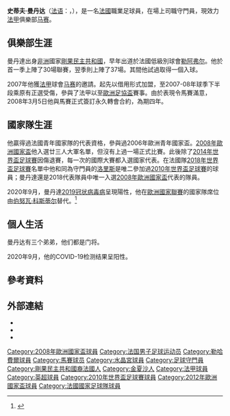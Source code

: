 {{noteta
|G1=uefa
|G2=football
|G3=法甲
|T=zh-hans:史蒂夫·曼丹达;zh-hk:史提夫·文丹達;zh-tw:史蒂夫·曼丹達;
|1=zh-hans:史蒂夫;zh-hk:史提夫;zh-tw:史蒂夫;
|2=zh-hans:曼丹达;zh-hk:文丹達;zh-tw:曼丹達;
|3 = zh-cn:扎伊尔; zh-tw:薩伊; zh-hk:扎伊爾;
}}
{{Infobox football biography
| name        = 史蒂夫·曼丹達<br>''Steve Mandanda''
| image       = Steve_Mandanda_2018.jpg
| image_size  = 
| fullname    = Steve Mandanda Mpidi
| birth_date  = {{birth date and age|1985|3|28|df=y}}
| birth_place = [[薩伊|薩伊]][[金沙萨|金沙萨]]
| height      = {{convert|1.85|m|ftin|abbr=on}}
| nickname = 
| currentclub = [[马赛奥林匹克|马赛]]
| clubnumber = 30
| position = [[守門員|守門員]]
| youthyears1 = 2001–2005 | youthclubs1 = [[勒阿弗尔竞技俱乐部|勒阿弗尔]]
| years1 = 2005–2008 | clubs1 = [[勒阿弗尔竞技俱乐部|勒阿弗尔]] | caps1 = 67 | goals1 = 0
| years2 = 2007–2008 | clubs2 = → [[马赛奥林匹克|马赛]] | caps2 = 34 | goals2 = 0
| years3 = 2008–2016 | clubs3 = [[马赛奥林匹克|马赛]] | caps3 = 300 | goals3 = 0
| years4 = 2016–2017 | clubs4 = [[水晶宮足球會|水晶宮]] | caps4 = 9 | goals4 = 0
| years5 = 2017–     | clubs5 = [[马赛奥林匹克|马赛]] | caps5 = 126 | goals5 = 0
| nationalyears1 = 2003–2006 | nationalteam1 = [[法國21歲以下國家足球隊|法國U21]]
| nationalcaps1 = 17 | nationalgoals1 = 0
| nationalyears2 = 2008 | nationalteam2 = [[France_B_national_football_team|法國B隊]]
| nationalcaps2 = 2 | nationalgoals2 = 0
| nationalyears3 = 2008– | nationalteam3 = [[法国国家足球队|法国]]
| nationalcaps3 = 34 | nationalgoals3 = 0
| medaltemplates = 
{{Medal|Sport|男子[[足球|足球]]}}
{{Medal|Country|{{fb|FRA}}}}
{{Medal|Comp|[[國際足協世界盃|國際足協世界盃]]}}
{{Medal|W|[[2018年國際足協世界盃|2018 俄羅斯]]|}}
{{Medal|Comp|[[欧洲足球锦标赛|欧洲足球锦标赛]]}}
{{Medal|RU|[[2016年歐洲足球錦標賽|2016 法國]]|}}
| pcupdate = 2021年5月23日 
| ntupdate = 2020年10月11日 
}}

'''史蒂夫·曼丹达'''（[[法语|法语]]：'''{{lang|fr|Steve Mandanda}}'''，{{bd|1985年|3月28日|catidx=Mandanda, Steve}}），是一名[[法國|法國]]職業足球員，在場上司職守門員，現效力[[法国足球甲级联赛|法甲]]俱樂部[[马赛奥林匹克|马赛]]。

==俱樂部生涯==
曼丹達出身[[非洲|非洲]]國家[[剛果民主共和國|剛果民主共和國]]，早年出道於法國低級別球會[[勒阿弗尔竞技俱乐部|勒阿弗尔]]。他於首一季上陣了30場聯賽，翌季則上陣了37場。其間他試過取得一個入球。

2007年他獲[[法甲|法甲]]球會[[马赛奥林匹克|马赛]]的邀請。起先以借用形式加盟，至2007-08年球季下半段乘原有正選受傷，參與了法甲以至[[歐洲足協盃|歐洲足協盃]]賽事。由於表現令馬賽滿意，2008年3月5日他與馬賽正式簽訂永久轉會合約，為期四年。

==國家隊生涯==
他贏得過法國青年國家隊的代表資格，參與過2006年歐洲青年國家盃。[[2008年歐洲國家盃|2008年歐洲國家盃]]他入選廿三人大軍名單，但沒有上過一場正式比賽。此後除了[[2014年世界盃足球賽|2014年世界盃足球賽]]因傷退賽，每一次的國際大賽都入選國家代表。在法國隊[[2018年世界盃足球賽|2018年世界盃足球賽]]名單中他和同為守門員的[[雨果·洛里斯|洛里斯]]是唯二參加過[[2010年世界盃足球賽|2010年世界盃足球賽]]的球員；曼丹達還是2018代表隊員中唯一入選[[2008年歐洲國家盃|2008年歐洲國家盃]]代表的隊員。

2020年9月，曼丹達[[2019冠状病毒病|2019冠状病毒病]]呈現陽性，他在[[2020–21年歐洲國家聯賽A|歐洲國家聯賽]]的國家隊席位由[[伯努瓦·科斯蒂尔|伯努瓦·科斯蒂尔]]替代。<ref>{{Cite web |url=https://www.francefootball.fr/news/Equipe-de-france-apres-le-forfait-de-steve-mandanda-didier-deschamps-a-decide-de-rappeler-benoit-costil/1168592 |title=Equipe de France : Après le forfait de Steve Mandanda, Didier Deschamps a décidé de rappeler Benoît Costil |access-date=2020-09-06 |archive-date=2021-03-04 |archive-url=https://web.archive.org/web/20210304224736/https://www.francefootball.fr/news/Equipe-de-france-apres-le-forfait-de-steve-mandanda-didier-deschamps-a-decide-de-rappeler-benoit-costil/1168592 |dead-url=no }}</ref>

== 個人生活 ==
曼丹达有三个弟弟，他们都是门将。

2020年9月，他的COVID-19检测结果呈阳性。

== 參考資料 ==
{{reflist}}

== 外部連結 ==
{{commons category}}
*{{Soccerway}}
*{{FIFA player}}
*{{NFT player}}

{{马赛球员名单}}
{{Navboxes colour
|title= 法国隊參賽名單
|bg= #0055A4
|fg= #FFFFFF
|bordercolor=#EF4135
|list1=
{{2008年欧洲足球锦标赛法国参赛名单}}
{{2010年世界杯足球赛法国参赛名单}}
{{2012年欧洲足球锦标赛法国参赛名单}}
{{2016年歐洲國家盃法國參賽名單}}
{{2018年世界盃足球賽法國參賽名單}}
{{2020年欧洲足球锦标赛法国参赛名单}}
}}

{{DEFAULTSORT:Mandanda, Steve}}
[[Category:2008年歐洲國家盃球員|Category:2008年歐洲國家盃球員]]
[[Category:法国男子足球运动员|Category:法国男子足球运动员]]
[[Category:勒哈費爾球員|Category:勒哈費爾球員]]
[[Category:馬賽球员|Category:馬賽球员]]
[[Category:水晶宮球員|Category:水晶宮球員]]
[[Category:足球守門員|Category:足球守門員]]
[[Category:剛果民主共和國裔法國人|Category:剛果民主共和國裔法國人]]
[[Category:金夏沙人|Category:金夏沙人]]
[[Category:法甲球員|Category:法甲球員]]
[[Category:英超球員|Category:英超球員]]
[[Category:2010年世界盃足球賽球員|Category:2010年世界盃足球賽球員]]
[[Category:2012年歐洲國家盃球員|Category:2012年歐洲國家盃球員]]
[[Category:法國國家足球隊球員|Category:法國國家足球隊球員]]